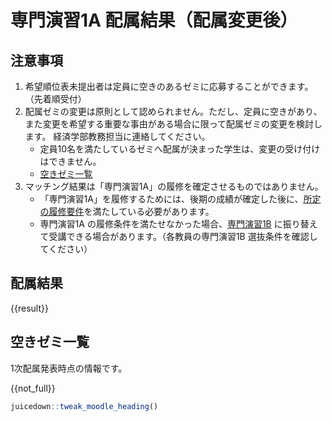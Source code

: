 # 専門演習1A 配属結果（配属変更後）

## 注意事項

1. 希望順位表未提出者は定員に空きのあるゼミに応募することができます。（先着順受付）
2. 配属ゼミの変更は原則として認められません。ただし、定員に空きがあり、
   また変更を希望する重要な事由がある場合に限って配属ゼミの変更を検討します。
   経済学部教務担当に連絡してください。
   - 定員10名を満たしているゼミへ配属が決まった学生は、変更の受け付けはできません。
   - [空きゼミ一覧](#vacancy)
    
3. マッチング結果は「専門演習1A」の履修を確定させるものではありません。
   - 「専門演習1A」を履修するためには、後期の成績が確定した後に、[所定の履修要件](https://lms.omu.ac.jp/mod/page/view.php?id=892484)を満たしている必要があります。
   - 専門演習1A の履修条件を満たせなかった場合、[専門演習1B](https://lms.omu.ac.jp/mod/page/view.php?id=893671) に振り替えて受講できる場合があります。（各教員の専門演習1B 選抜条件を確認してください）

## 配属結果

{{result}}



## 空きゼミ一覧 {#vacancy}

1次配属発表時点の情報です。

{{not_full}}


```r
juicedown::tweak_moodle_heading()
```

